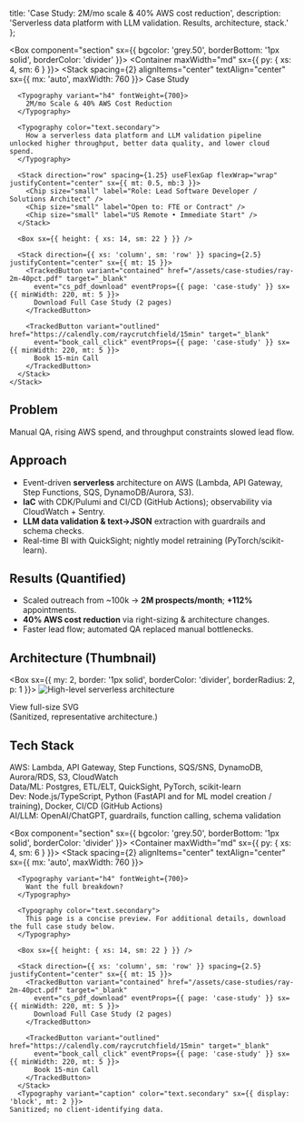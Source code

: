   title: 'Case Study: 2M/mo scale & 40% AWS cost reduction',
  description: 'Serverless data platform with LLM validation. Results, architecture, stack.'
};




<Box component="section" sx={{ bgcolor: 'grey.50', borderBottom: '1px solid', borderColor: 'divider' }}>
  <Container maxWidth="md" sx={{ py: { xs: 4, sm: 6 } }}>
    <Stack spacing={2} alignItems="center" textAlign="center" sx={{ mx: 'auto', maxWidth: 760 }}>
      <Typography variant="overline" color="text.secondary">Case Study</Typography>

      <Typography variant="h4" fontWeight={700}>
        2M/mo Scale & 40% AWS Cost Reduction
      </Typography>

      <Typography color="text.secondary">
        How a serverless data platform and LLM validation pipeline unlocked higher throughput, better data quality, and lower cloud spend.
      </Typography>

      <Stack direction="row" spacing={1.25} useFlexGap flexWrap="wrap" justifyContent="center" sx={{ mt: 0.5, mb:3 }}>
        <Chip size="small" label="Role: Lead Software Developer / Solutions Architect" />
        <Chip size="small" label="Open to: FTE or Contract" />
        <Chip size="small" label="US Remote • Immediate Start" />
      </Stack>

      <Box sx={{ height: { xs: 14, sm: 22 } }} />

      <Stack direction={{ xs: 'column', sm: 'row' }} spacing={2.5} justifyContent="center" sx={{ mt: 15 }}>
        <TrackedButton variant="contained" href="/assets/case-studies/ray-2m-40pct.pdf" target="_blank"
          event="cs_pdf_download" eventProps={{ page: 'case-study' }} sx={{ minWidth: 220, mt: 5 }}>
          Download Full Case Study (2 pages)
        </TrackedButton>

        <TrackedButton variant="outlined" href="https://calendly.com/raycrutchfield/15min" target="_blank"
          event="book_call_click" eventProps={{ page: 'case-study' }} sx={{ minWidth: 220, mt: 5 }}>
          Book 15-min Call
        </TrackedButton>
      </Stack>
    </Stack>
  </Container>
</Box>


<Prose>
  <MDXClient>

## Problem
Manual QA, rising AWS spend, and throughput constraints slowed lead flow.

## Approach
- Event-driven **serverless** architecture on AWS (Lambda, API Gateway, Step Functions, SQS, DynamoDB/Aurora, S3).
- **IaC** with CDK/Pulumi and CI/CD (GitHub Actions); observability via CloudWatch + Sentry.
- **LLM data validation & text→JSON** extraction with guardrails and schema checks.
- Real-time BI with QuickSight; nightly model retraining (PyTorch/scikit-learn).

## Results (Quantified)
- Scaled outreach from ~100k → **2M prospects/month**; **+112%** appointments.
- **40% AWS cost reduction** via right-sizing & architecture changes.
- Faster lead flow; automated QA replaced manual bottlenecks.

## Architecture (Thumbnail)
<Box sx={{ my: 2, border: '1px solid', borderColor: 'divider', borderRadius: 2, p: 1 }}>
  <Image
    src="/assets/case-studies/2m-architecture.v1.svg"
    alt="High-level serverless architecture"
    width={1200}
    height={675}
    priority
  />
</Box>

<MLink href="/assets/case-studies/2m-architecture.v1.svg" target="_blank" rel="noopener">
  View full-size SVG
</MLink>
<br />
<Typography variant="caption" color="text.secondary">
  (Sanitized, representative architecture.)
</Typography>

## Tech Stack
AWS: Lambda, API Gateway, Step Functions, SQS/SNS, DynamoDB, Aurora/RDS, S3, CloudWatch  
Data/ML: Postgres, ETL/ELT, QuickSight, PyTorch, scikit-learn  
Dev: Node.js/TypeScript, Python (FastAPI and for ML model creation / training), Docker, CI/CD (GitHub Actions)  
AI/LLM: OpenAI/ChatGPT, guardrails, function calling, schema validation

  </MDXClient>
</Prose>

<Box component="section" sx={{ bgcolor: 'grey.50', borderBottom: '1px solid', borderColor: 'divider' }}>
  <Container maxWidth="md" sx={{ py: { xs: 4, sm: 6 } }}>
    <Stack spacing={2} alignItems="center" textAlign="center" sx={{ mx: 'auto', maxWidth: 760 }}>

      <Typography variant="h4" fontWeight={700}>
        Want the full breakdown?
      </Typography>

      <Typography color="text.secondary">
        This page is a concise preview. For additional details, download the full case study below.
      </Typography>

      <Box sx={{ height: { xs: 14, sm: 22 } }} />

      <Stack direction={{ xs: 'column', sm: 'row' }} spacing={2.5} justifyContent="center" sx={{ mt: 15 }}>
        <TrackedButton variant="contained" href="/assets/case-studies/ray-2m-40pct.pdf" target="_blank"
          event="cs_pdf_download" eventProps={{ page: 'case-study' }} sx={{ minWidth: 220, mt: 5 }}>
          Download Full Case Study (2 pages)
        </TrackedButton>

        <TrackedButton variant="outlined" href="https://calendly.com/raycrutchfield/15min" target="_blank"
          event="book_call_click" eventProps={{ page: 'case-study' }} sx={{ minWidth: 220, mt: 5 }}>
          Book 15-min Call
        </TrackedButton>
      </Stack>
      <Typography variant="caption" color="text.secondary" sx={{ display: 'block', mt: 2 }}>
    Sanitized; no client-identifying data.
  </Typography>
    </Stack>
  </Container>
</Box>